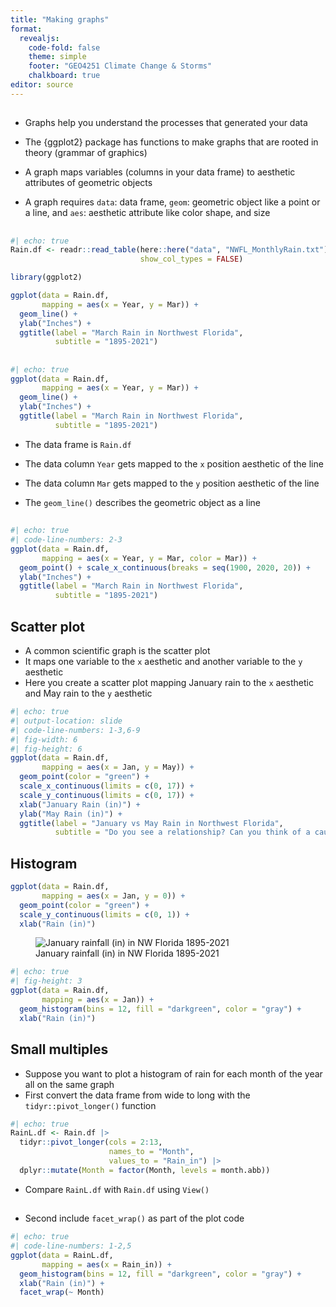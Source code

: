 ```yaml
---
title: "Making graphs"
format: 
  revealjs:
    code-fold: false
    theme: simple
    footer: "GEO4251 Climate Change & Storms"
    chalkboard: true
editor: source
---
```


## 

-   Graphs help you understand the processes that generated your data

-   The {ggplot2} package has functions to make graphs that are rooted in theory (grammar of graphics)

-   A graph maps variables (columns in your data frame) to aesthetic attributes of geometric objects

-   A graph requires `data`: data frame, `geom`: geometric object like a point or a line, and `aes`: aesthetic attribute like color shape, and size

## 

```r
#| echo: true
Rain.df <- readr::read_table(here::here("data", "NWFL_MonthlyRain.txt"),
                             show_col_types = FALSE)

library(ggplot2)

ggplot(data = Rain.df, 
       mapping = aes(x = Year, y = Mar)) +
  geom_line() +
  ylab("Inches") +
  ggtitle(label = "March Rain in Northwest Florida",
          subtitle = "1895-2021")
```

##  {.smaller}

```r
#| echo: true
ggplot(data = Rain.df, 
       mapping = aes(x = Year, y = Mar)) +
  geom_line() +
  ylab("Inches") +
  ggtitle(label = "March Rain in Northwest Florida",
          subtitle = "1895-2021")
```

-   The data frame is `Rain.df`

-   The data column `Year` gets mapped to the `x` position aesthetic of the line

-   The data column `Mar` gets mapped to the `y` position aesthetic of the line

-   The `geom_line()` describes the geometric object as a line

## 

```r
#| echo: true
#| code-line-numbers: 2-3
ggplot(data = Rain.df, 
       mapping = aes(x = Year, y = Mar, color = Mar)) +
  geom_point() + scale_x_continuous(breaks = seq(1900, 2020, 20)) +
  ylab("Inches") +
  ggtitle(label = "March Rain in Northwest Florida",
          subtitle = "1895-2021")
```

## Scatter plot

-   A common scientific graph is the scatter plot
-   It maps one variable to the `x` aesthetic and another variable to the `y` aesthetic
-   Here you create a scatter plot mapping January rain to the `x` aesthetic and May rain to the `y` aesthetic

```r
#| echo: true
#| output-location: slide
#| code-line-numbers: 1-3,6-9
#| fig-width: 6
#| fig-height: 6
ggplot(data = Rain.df, 
       mapping = aes(x = Jan, y = May)) +
  geom_point(color = "green") +
  scale_x_continuous(limits = c(0, 17)) +
  scale_y_continuous(limits = c(0, 17)) +
  xlab("January Rain (in)") + 
  ylab("May Rain (in)") +
  ggtitle(label = "January vs May Rain in Northwest Florida",
          subtitle = "Do you see a relationship? Can you think of a cause?")
```

## Histogram

```r
ggplot(data = Rain.df,
       mapping = aes(x = Jan, y = 0)) +
  geom_point(color = "green") +
  scale_y_continuous(limits = c(0, 1)) +
  xlab("Rain (in)")
```

![January rainfall (in) in NW Florida 1895-2021](figures/JanuaryRain.png){fig-alt="January rainfall (in) in NW Florida 1895-2021"}

```r
#| echo: true
#| fig-height: 3
ggplot(data = Rain.df,
       mapping = aes(x = Jan)) +
  geom_histogram(bins = 12, fill = "darkgreen", color = "gray") +
  xlab("Rain (in)")
```

## Small multiples

-   Suppose you want to plot a histogram of rain for each month of the year all on the same graph
-   First convert the data frame from wide to long with the `tidyr::pivot_longer()` function

```r
#| echo: true
RainL.df <- Rain.df |>
  tidyr::pivot_longer(cols = 2:13, 
                      names_to = "Month", 
                      values_to = "Rain_in") |>
  dplyr::mutate(Month = factor(Month, levels = month.abb))
```

-   Compare `RainL.df` with `Rain.df` using `View()`

##

-   Second include `facet_wrap()` as part of the plot code

```r
#| echo: true
#| code-line-numbers: 1-2,5
ggplot(data = RainL.df,
       mapping = aes(x = Rain_in)) +
  geom_histogram(bins = 12, fill = "darkgreen", color = "gray") +
  xlab("Rain (in)") +
  facet_wrap(~ Month)
```